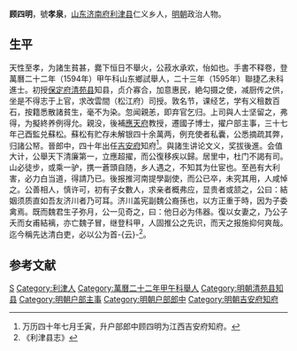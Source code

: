 '''顾四明'''，號'''孝泉'''，[[山东|山东]][[济南府|济南府]][[利津县|利津县]]仁义乡人，[[明朝|明朝]]政治人物。

== 生平 ==
天性至孝，为諸生貧甚，爨下恒日不舉火，公菽水承欢，怡如也。手書不释卷，登萬曆二十二年（1594年）甲午科山东鄉試舉人，二十三年（1595年）聯捷乙未科進士。初授[[保定府|保定府]][[清苑县|清苑县]]知县，贞介寡合，加意惠民，絶勾摄之使，减厨传之供，坐是不得志于上官，求改雲間（松江府）司授。敦名节，课经艺，学有义租数百石，按籍悉散諸貧生，毫不为染。忽闻親恙，即弃官乞归。上司與人士坚留之，弗得，为擬終养例得允。親没，後補[[應天府|應天府]]教授，遷國子博士，擢户部主事，三十七年己酉監兑蘇松。蘇松有贮存未解银四十余萬两，例充使者私囊，公悉摘疏其弊，归諸公帑。晉郎中，四十年出任[[吉安府|吉安府]]知府<ref>万历四十年七月壬寅，升户部郎中顾四明为江西吉安府知府。</ref>。與諸生讲论文义，奖拔後進。会值大计，公舉天下清廉第一，立應超擢，而公復移疾以歸。居里中，杜门不謁有司。山必徒步，或乘一驴，携一蒼頭自随，乡人遇之，不知其为仕宦也。至邑有大利害，必力白当道，得請乃已。後报推河南提學副使，而公已卒，未究其用，人咸悼之。公善相人，慎许可，初有子女數人，求亲者概弗应，显贵者或颔之，公曰：結姻须质直如吾友济川者乃可耳。济川盖宪副魏公裔孫也，以方正重于時，因为子委禽焉。既而魏君生子弥月，公一见奇之，曰：他日必为伟器。復以女妻之，乃公子夭而女甫結褵，亦亡魏子冒，继登科甲，人固推公之先识，而天之报施抑何爽哉。迄今稱先达清白吏，必以公为首-{云}-<ref>《利津县志》</ref>。

==参考文献==
{{reflist}}

{{萬曆二十三年乙未科殿試金榜}}

{{Authority control}}

{{DEFAULTSORT:Gu顾}}
[[Category:顾姓|S]]
[[Category:利津人|Category:利津人]]
[[Category:萬曆二十二年甲午科舉人|Category:萬曆二十二年甲午科舉人]]
[[Category:明朝清苑县知县|Category:明朝清苑县知县]]
[[Category:明朝户部主事|Category:明朝户部主事]]
[[Category:明朝户部郎中|Category:明朝户部郎中]]
[[Category:明朝吉安府知府|Category:明朝吉安府知府]]


{{明朝官员小作品}}